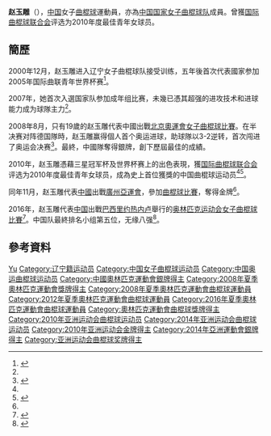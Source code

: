 {{Infobox sportsperson
| headercolor    = #E9967A
| name           = 赵玉雕
| image          =
| imagesize      = 
| caption        =
| birthname      =
| fullname       =
| nickname       =
| nationality    = 
| residence      =
| birth_date      = {{birth_date_and_age|1989|5|25}}<ref name="廣州亞運">{{zh-cn}}{{cite web|title=2010年廣州亞運會官方網站 曲棍球 - 赵玉雕 - 简历|url=http://www.gz2010.cn/info/CHN_CHN/ZB/ZBB101A_HO@@@@@@@@@@@@@@@CHN_number=200846.html|access-date=2012-03-25|archive-date=2017-09-24|archive-url=https://web.archive.org/web/20170924001611/http://www.gz2010.cn/info/CHN_CHN/ZB/ZBB101A_HO@@@@@@@@@@@@@@@CHN_number=200846.html|dead-url=no}}</ref>
| birth_place     = {{CHN}}[[辽宁省|辽宁省]]
| height         = {{height|m=1.74}}<ref name="廣州亞運"/>
| weight         = {{weight|kg=70}}<ref name="廣州亞運"/>
| website        = 
| country        = {{CHN}}
| sport          = 女子[[曲棍球|曲棍球]]
| collegeteam    =
| club           =
| team           =
| turnedpro      =
| coach          =
| retired        =
| coaching       =
| worlds         =
| regionals      =
| nationals      =
| olympics       =
| paralympics    =
| highestranking =
| pb             =
| medaltemplates = 
{{MedalCompetition| [[奧林匹克運動會|奧林匹克運動會]]}}
{{MedalSilver | [[2008年夏季奧林匹克運動會|2008年 北京]] | [[2008年夏季奧林匹克運動會女子曲棍球比賽|女子隊際]]}}
{{MedalCompetition | [[亞洲運動會|亞洲運動會]]}}
{{MedalGold | [[2010年亞洲運動會|2010年 廣州]] | [[2010年亞洲運動會曲棍球比賽|女子隊際]] }}
| show-medals    = yes
}}
'''赵玉雕'''（{{bd|1989年|5月25日}}），[[中国|中国]]女子[[曲棍球|曲棍球]]運動員，亦為[[中国国家女子曲棍球队|中国国家女子曲棍球队]]成員。曾獲[[国际曲棍球联合会|国际曲棍球联合会]]评选为2010年度最佳青年女球员。

== 簡歷 ==
2000年12月，赵玉雕进入辽宁女子曲棍球队接受训练，五年後首次代表國家参加2005年国际曲联青年世界杯赛<ref name="国际曲联">{{zh-cn}}{{cite news|title=赵玉雕当选国际曲联2010年年度最佳青年女球员|url=http://sports.sina.com.cn/o/2010-11-14/16565307313.shtml|newspaper=华奥星空|date=2010-11-14|accessdate=2012-03-26|archive-date=2020-07-25|archive-url=https://web.archive.org/web/20200725171350/http://sports.sina.com.cn/o/2010-11-14/16565307313.shtml|dead-url=no}}</ref>。

2007年，她首次入選国家队参加成年组比赛，未幾已憑其超强的进攻技术和进球能力成为球隊主力<ref name="国际曲联"/>。

2008年8月，只有19歲的赵玉雕代表中國出戰[[北京|北京]][[2008年夏季奧林匹克運動會|奧運會]][[2008年夏季奧林匹克運動會女子曲棍球比賽|女子曲棍球比賽]]。在半决赛对阵德国隊時，赵玉雕赢得個人首个奥运进球，助球隊以3-2逆转，首次闯进了奥运会决赛<ref>{{zh-cn}}{{cite news|title=闪电绝杀挺出女曲未来希望 她为前辈一圆四年之憾|url=http://2008.sina.com.cn/cn/ho/2008-08-20/2026237289.shtml|newspaper=新浪体育|date=2008-08-20|accessdate=2012-03-26|archive-date=2017-09-23|archive-url=https://web.archive.org/web/20170923193722/http://2008.sina.com.cn/cn/ho/2008-08-20/2026237289.shtml|dead-url=no}}</ref>。最終，中國隊奪得銀牌，創下歷屆最佳的成績。

2010年，赵玉雕憑藉三星冠军杯及世界杯赛上的出色表現，獲[[国际曲棍球联合会|国际曲棍球联合会]]评选为2010年度最佳青年女球员，成為史上首位獲獎的中国曲棍球运动员<ref name="国际曲联"/><ref>{{zh-cn}}{{cite news|title=国际曲联公布年度最佳提名 赵玉雕当选最佳新人|url=http://sports.sina.com.cn/o/2010-10-29/11515276786.shtml|newspaper=华奥星空|date=2010-10-29|accessdate=2012-03-26|archive-date=2017-10-20|archive-url=https://web.archive.org/web/20171020091711/http://sports.sina.com.cn/o/2010-10-29/11515276786.shtml|dead-url=no}}</ref>。

同年11月，赵玉雕代表[[2010年亞洲運動會中國代表團|中國]]出戰[[廣州|廣州]][[2010年亞洲運動會|亞運會]]，參加[[2010年亞洲運動會曲棍球比賽|曲棍球比賽]]，奪得金牌<ref name="廣州亞運"/>。

2016年，赵玉雕代表[[2016年夏季奥林匹克运动会中国代表团|中国]]出戰[[巴西|巴西]][[里约热内卢|里约热内卢]]舉行的[[2016年夏季奥林匹克运动会|奥林匹克运动会]][[2016年夏季奧林匹克運動會女子曲棍球比賽|女子曲棍球比賽]]<ref>{{zh-cn}}{{cite news|title=2016里约奥运中国曲棍球名单 中国女曲整装待发|url=http://2016.sohu.com/20160718/n459784052.shtml|agency=搜狐体育|date=2016-07-18|access-date=2017-09-23|archive-url=https://web.archive.org/web/20170923194017/http://2016.sohu.com/20160718/n459784052.shtml|archive-date=2017-09-23|dead-url=yes}}</ref>。中国队最終排名小组第五位，无缘八强<ref>{{zh-cn}}{{cite news|title=里约奥运女子曲棍球 中国0 3不敌新西兰无缘八强|url=http://finance.ifeng.com/a/20160814/14743252_0.shtml|agency=华龙网|date=2016-08-14|accessdate=2017-09-23|archive-date=2017-09-23|archive-url=https://web.archive.org/web/20170923195401/http://finance.ifeng.com/a/20160814/14743252_0.shtml|dead-url=no}}</ref>。

== 參考資料 ==
{{Reflist}}

{{2008年夏季奥林匹克运动会中国国家女子曲棍球队}}
{{2012年夏季奧林匹克運動會中國國家女子曲棍球隊}}
{{2016年夏季奧林匹克運動會中國國家女子曲棍球隊}}

{{Authority control}}
{{DEFAULTSORT:ZHAO Yudiao}}
[[Category:赵姓|Yu]]
[[Category:辽宁籍运动员|Category:辽宁籍运动员]]
[[Category:中国女子曲棍球运动员|Category:中国女子曲棍球运动员]]
[[Category:中国奥运曲棍球运动员|Category:中国奥运曲棍球运动员]]
[[Category:中國奧林匹克運動會銀牌得主|Category:中國奧林匹克運動會銀牌得主]]
[[Category:2008年夏季奧林匹克運動會獎牌得主|Category:2008年夏季奧林匹克運動會獎牌得主]]
[[Category:2008年夏季奧林匹克運動會曲棍球運動員|Category:2008年夏季奧林匹克運動會曲棍球運動員]]
[[Category:2012年夏季奧林匹克運動會曲棍球運動員|Category:2012年夏季奧林匹克運動會曲棍球運動員]]
[[Category:2016年夏季奧林匹克運動會曲棍球運動員|Category:2016年夏季奧林匹克運動會曲棍球運動員]]
[[Category:奧林匹克運動會曲棍球獎牌得主|Category:奧林匹克運動會曲棍球獎牌得主]]
[[Category:2010年亚洲运动会曲棍球运动员|Category:2010年亚洲运动会曲棍球运动员]]
[[Category:2014年亚洲运动会曲棍球运动员|Category:2014年亚洲运动会曲棍球运动员]]
[[Category:2010年亚洲运动会金牌得主|Category:2010年亚洲运动会金牌得主]]
[[Category:2014年亞洲運動會銀牌得主|Category:2014年亞洲運動會銀牌得主]]
[[Category:亚洲运动会曲棍球奖牌得主|Category:亚洲运动会曲棍球奖牌得主]]